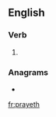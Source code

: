 ==English==

===Verb===
{{head|en|verb form}}

# {{label|en|archaic}} {{en-third-person singular of|pray}}

===Anagrams===
* {{l|en|therapy}}

[[fr:prayeth]]